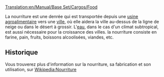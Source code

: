 [[Translation:en/Manual/Base Set/Cargos/Food]]
{{fr/Cleanup}}
{{fr/Manual/Base Set/Cargos/Cargaison|nom=Nourriture
|image=en/Manual/Base Set/Industries/Foodprocplant.png
|produit=[[fr/Manual/Base Set/Industries/Usine agroalimentaire|Usine agroalimentaire]]
|accepté=[[fr/Manual/Ville|Ville]]
}}

La nourriture est une denrée qui est transportée depuis une [[fr/Manual/Base Set/Industries/Usine agroalimentaire|usine agroalimentaire]] vers une [[fr/Manual/Ville|ville]], où elle aidera la ville au-dessus de la ligne de neige ou dans le désert à grossir. L'[[fr/Manual/Base Set/Cargos/Eau|eau]], dans le cas d'un climat subtropical, est aussi nécessaire pour la croissance des villes. la nourriture consiste en farine, pain, fruits, boissons alcoolisées, viandes, etc.

==Historique==
Vous trouverez plus d'information sur la nourriture, sa fabrication et son utilisation, sur [https://www.wikipedia.org/wiki/fr:Nourriture Wikipedia:Nourriture]